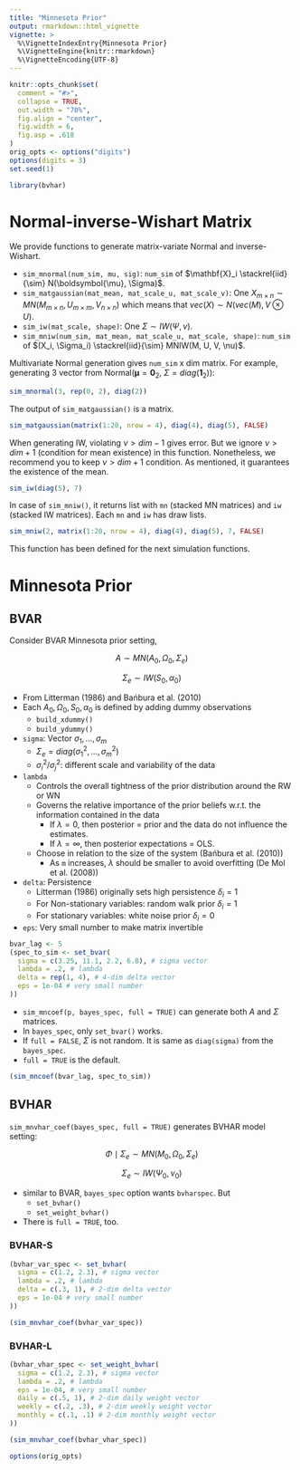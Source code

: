```yaml
---
title: "Minnesota Prior"
output: rmarkdown::html_vignette
vignette: >
  %\VignetteIndexEntry{Minnesota Prior}
  %\VignetteEngine{knitr::rmarkdown}
  %\VignetteEncoding{UTF-8}
---
```


```r
knitr::opts_chunk$set(
  comment = "#>",
  collapse = TRUE,
  out.width = "70%",
  fig.align = "center",
  fig.width = 6,
  fig.asp = .618
)
orig_opts <- options("digits")
options(digits = 3)
set.seed(1)
```

```r
library(bvhar)
```

# Normal-inverse-Wishart Matrix

We provide functions to generate matrix-variate Normal and inverse-Wishart.

- `sim_mnormal(num_sim, mu, sig)`: `num_sim` of $\mathbf{X}_i \stackrel{iid}{\sim} N(\boldsymbol{\mu}, \Sigma)$.
- `sim_matgaussian(mat_mean, mat_scale_u, mat_scale_v)`: One $X_{m \times n} \sim MN(M_{m \times n}, U_{m \times m}, V_{n \times n})$ which means that $vec(X) \sim N(vec(M), V \otimes U)$.
- `sim_iw(mat_scale, shape)`: One $\Sigma \sim IW(\Psi, \nu)$.
- `sim_mniw(num_sim, mat_mean, mat_scale_u, mat_scale, shape)`: `num_sim` of $(X_i, \Sigma_i) \stackrel{iid}{\sim} MNIW(M, U, V, \nu)$.

Multivariate Normal generation gives `num_sim` x dim matrix.
For example, generating 3 vector from Normal($\boldsymbol{\mu} = \mathbf{0}_2$, $\Sigma = diag(\mathbf{1}_2)$):

```r
sim_mnormal(3, rep(0, 2), diag(2))
```

The output of `sim_matgaussian()` is a matrix.

```r
sim_matgaussian(matrix(1:20, nrow = 4), diag(4), diag(5), FALSE)
```

When generating IW, violating $\nu > dim - 1$ gives error.
But we ignore $\nu > dim + 1$ (condition for mean existence) in this function.
Nonetheless, we recommend you to keep $\nu > dim + 1$ condition. As mentioned, it guarantees the existence of the mean.

```r
sim_iw(diag(5), 7)
```

In case of `sim_mniw()`, it returns list with `mn` (stacked MN matrices) and `iw` (stacked IW matrices).
Each `mn` and `iw` has draw lists.

```r
sim_mniw(2, matrix(1:20, nrow = 4), diag(4), diag(5), 7, FALSE)
```

<!-- Since each matrix is stacked rowwise, it is actually not that readable and practical. -->
This function has been defined for the next simulation functions.

# Minnesota Prior

## BVAR

Consider BVAR Minnesota prior setting,

$$A \sim MN(A_0, \Omega_0, \Sigma_e)$$

$$\Sigma_e \sim IW(S_0, \alpha_0)$$

- From Litterman (1986) and Bańbura et al. (2010)
- Each $A_0, \Omega_0, S_0, \alpha_0$ is defined by adding dummy observations
    - `build_xdummy()`
    - `build_ydummy()`

- `sigma`: Vector $\sigma_1, \ldots, \sigma_m$
    - $\Sigma_e = diag(\sigma_1^2, \ldots, \sigma_m^2)$
    - $\sigma_i^2 / \sigma_j^2$: different scale and variability of the data
- `lambda`
    - Controls the overall tightness of the prior distribution around the RW or WN
    - Governs the relative importance of the prior beliefs w.r.t. the information contained in the data
        - If $\lambda = 0$, then posterior = prior and the data do not influence the estimates.
        - If $\lambda = \infty$, then posterior expectations = OLS.
    - Choose in relation to the size of the system (Bańbura et al. (2010))
        - As `m` increases, $\lambda$ should be smaller to avoid overfitting (De Mol et al. (2008))
- `delta`: Persistence
    - Litterman (1986) originally sets high persistence $\delta_i = 1$
    - For Non-stationary variables: random walk prior $\delta_i = 1$
    - For stationary variables: white noise prior $\delta_i = 0$
- `eps`: Very small number to make matrix invertible

```r
bvar_lag <- 5
(spec_to_sim <- set_bvar(
  sigma = c(3.25, 11.1, 2.2, 6.8), # sigma vector
  lambda = .2, # lambda
  delta = rep(1, 4), # 4-dim delta vector
  eps = 1e-04 # very small number
))
```

- `sim_mncoef(p, bayes_spec, full = TRUE)` can generate both $A$ and $\Sigma$ matrices.
- In `bayes_spec`, only `set_bvar()` works.
- If `full = FALSE`, $\Sigma$ is not random. It is same as `diag(sigma)` from the `bayes_spec`.
- `full = TRUE` is the default.

```r
(sim_mncoef(bvar_lag, spec_to_sim))
```

## BVHAR

`sim_mnvhar_coef(bayes_spec, full = TRUE)` generates BVHAR model setting:

$$\Phi \mid \Sigma_e \sim MN(M_0, \Omega_0, \Sigma_e)$$

$$\Sigma_e \sim IW(\Psi_0, \nu_0)$$

- similar to BVAR, `bayes_spec` option wants `bvharspec`. But
    - `set_bvhar()`
    - `set_weight_bvhar()`
- There is `full = TRUE`, too.

### BVHAR-S

```r
(bvhar_var_spec <- set_bvhar(
  sigma = c(1.2, 2.3), # sigma vector
  lambda = .2, # lambda
  delta = c(.3, 1), # 2-dim delta vector
  eps = 1e-04 # very small number
))
```

```r
(sim_mnvhar_coef(bvhar_var_spec))
```

### BVHAR-L

```r
(bvhar_vhar_spec <- set_weight_bvhar(
  sigma = c(1.2, 2.3), # sigma vector
  lambda = .2, # lambda
  eps = 1e-04, # very small number
  daily = c(.5, 1), # 2-dim daily weight vector
  weekly = c(.2, .3), # 2-dim weekly weight vector
  monthly = c(.1, .1) # 2-dim monthly weight vector
))
```

```r
(sim_mnvhar_coef(bvhar_vhar_spec))
```

```r
options(orig_opts)
```
